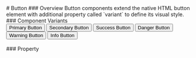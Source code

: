 
<Meta title="Components/Button" of={ButtonStory} />


<Unstyled>
#  Button
### Overview
Button components extend the native HTML button element with additional property called `variant` to define its visual style.
<Canvas />
<br/>
### Component Variants
<div style={{ display: 'flex', gap: 12 }}>
  <Button variant="primary">Primary Button</Button>
  <Button variant="secondary">Secondary Button</Button>
  <Button variant="success">Success Button</Button>
  <Button variant="danger">Danger Button</Button>
  <Button variant="warning">Warning Button</Button>
  <Button variant="info">Info Button</Button>
</div>
<br/>
### Property

<Controls />
</Unstyled>
